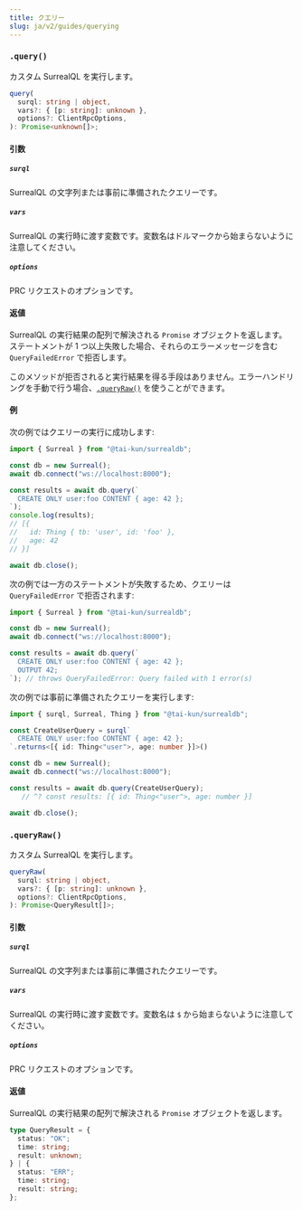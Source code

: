 ```yaml
---
title: クエリー
slug: ja/v2/guides/querying
---
```



### `.query()` <Badge variant="instance" /><Badge variant="method" />

カスタム SurrealQL を実行します。

```ts
query(
  surql: string | object,
  vars?: { [p: string]: unknown },
  options?: ClientRpcOptions,
): Promise<unknown[]>;
```

#### 引数

##### `surql`

SurrealQL の文字列または事前に準備されたクエリーです。

##### `vars`

SurrealQL の実行時に渡す変数です。変数名はドルマークから始まらないように注意してください。

##### `options`

PRC リクエストのオプションです。

#### 返値

SurrealQL の実行結果の配列で解決される `Promise` オブジェクトを返します。ステートメントが 1 つ以上失敗した場合、それらのエラーメッセージを含む `QueryFailedError` で拒否します。

このメソッドが拒否されると実行結果を得る手段はありません。エラーハンドリングを手動で行う場合、[`.queryRaw()`](#queryraw) を使うことができます。

#### 例

次の例ではクエリーの実行に成功します:

```ts
import { Surreal } from "@tai-kun/surrealdb";

const db = new Surreal();
await db.connect("ws://localhost:8000");

const results = await db.query(`
  CREATE ONLY user:foo CONTENT { age: 42 };
`);
console.log(results);
// [{
//   id: Thing { tb: 'user', id: 'foo' },
//   age: 42
// }]

await db.close();
```

次の例では一方のステートメントが失敗するため、クエリーは `QueryFailedError` で拒否されます:

```ts
import { Surreal } from "@tai-kun/surrealdb";

const db = new Surreal();
await db.connect("ws://localhost:8000");

const results = await db.query(`
  CREATE ONLY user:foo CONTENT { age: 42 };
  OUTPUT 42;
`); // throws QueryFailedError: Query failed with 1 error(s)
```

次の例では事前に準備されたクエリーを実行します:

```ts
import { surql, Surreal, Thing } from "@tai-kun/surrealdb";

const CreateUserQuery = surql`
  CREATE ONLY user:foo CONTENT { age: 42 };
`.returns<[{ id: Thing<"user">, age: number }]>()

const db = new Surreal();
await db.connect("ws://localhost:8000");

const results = await db.query(CreateUserQuery);
   // ^? const results: [{ id: Thing<"user">, age: number }]

await db.close();
```

### `.queryRaw()` <Badge variant="instance" /><Badge variant="method" />

カスタム SurrealQL を実行します。

```ts
queryRaw(
  surql: string | object,
  vars?: { [p: string]: unknown },
  options?: ClientRpcOptions,
): Promise<QueryResult[]>;
```

#### 引数

##### `surql`

SurrealQL の文字列または事前に準備されたクエリーです。

##### `vars`

SurrealQL の実行時に渡す変数です。変数名は `$` から始まらないように注意してください。

##### `options`

PRC リクエストのオプションです。

#### 返値

SurrealQL の実行結果の配列で解決される `Promise` オブジェクトを返します。

```ts
type QueryResult = {
  status: "OK";
  time: string;
  result: unknown;
} | {
  status: "ERR";
  time: string;
  result: string;
};
```
